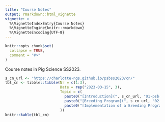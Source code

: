 ```yaml
---
title: "Course Notes"
output: rmarkdown::html_vignette
vignette: >
  %\VignetteIndexEntry{Course Notes}
  %\VignetteEngine{knitr::rmarkdown}
  %\VignetteEncoding{UTF-8}
---
```


```r
knitr::opts_chunk$set(
  collapse = TRUE,
  comment = "#>"
)
```

Course notes in Pig Science SS2023.

```r
s_cn_url <- "https://charlotte-ngs.github.io/psbss2023/cn/"
tbl_cn <- tibble::tibble(Nr = c(1:3), 
                         Date = rep("2023-03-15", 3),
                         Topic = c(
                           paste0("[Introduction](", s_cn_url, "01-psb-intro.pdf)", collapse = ""),
                           paste0("[Breeding Program](", s_cn_url, "02-psb-bprog.pdf)", collapse = ""),
                           paste0("[Implementation of a Breeding Program](", s_cn_url, "03-psb-implbp.pdf)", collapse = "")
                         ))
knitr::kable(tbl_cn)
```

